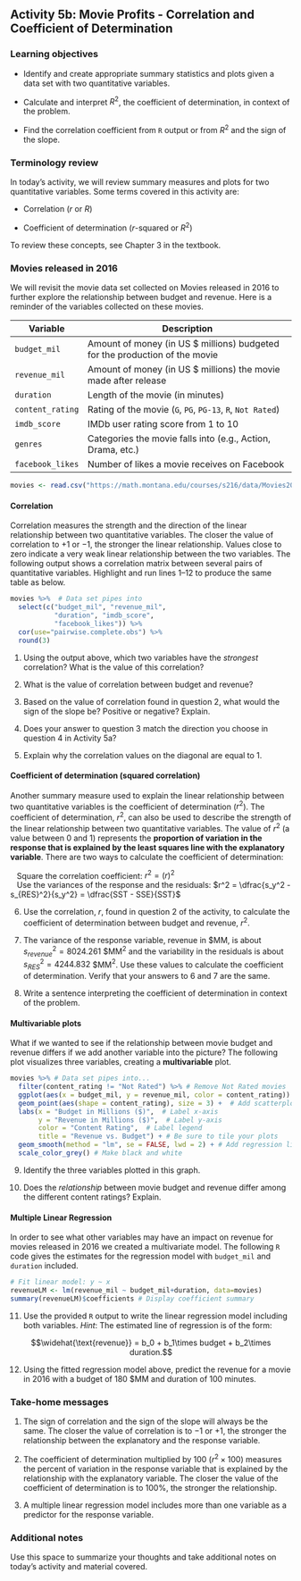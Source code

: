 ## Activity 5b:  Movie Profits - Correlation and Coefficient of Determination

\setstretch{1}

### Learning objectives

* Identify and create appropriate summary statistics and plots
  given a data set with two quantitative variables.
  
* Calculate and interpret $R^2$, the coefficient of determination, in context of the problem.

* Find the correlation coefficient from `R` output or from $R^2$ and the sign of the slope.

### Terminology review

In today's activity, we will review summary measures and plots for two quantitative variables.  Some terms covered in this activity are:

* Correlation ($r$ or $R$)

* Coefficient of determination ($r$-squared or $R^2$)

To review these concepts, see Chapter 3 in the textbook.  

### Movies released in 2016

We will revisit the movie data set collected on Movies released in 2016 to further explore the relationship between budget and revenue. Here is a reminder of the variables collected on these movies.

| **Variable** 	| **Description** |
|----	|-------------	|
| `budget_mil` | Amount of money (in US $ millions) budgeted for the production of the movie |
| `revenue_mil` | Amount of money (in US $ millions) the movie made after release|
| `duration` | Length of the movie (in minutes)|
| `content_rating` | Rating of the movie (`G`, `PG`, `PG-13`, `R`, `Not Rated`)|
| `imdb_score` | IMDb user rating score from 1 to 10 |
| `genres` | Categories the movie falls into (e.g., Action, Drama, etc.) |
| `facebook_likes` | Number of likes a movie receives on Facebook |

```r
movies <- read.csv("https://math.montana.edu/courses/s216/data/Movies2016.csv") # Reads in data set
```

\newpage

#### Correlation  {-}

Correlation measures the strength and the direction of the linear relationship between two quantitative variables.  The closer the value of correlation to $+1$ or $-1$, the stronger the linear relationship.  Values close to zero indicate a very weak linear relationship between the two variables.  The following output shows a correlation matrix between several pairs of quantitative variables.  Highlight and run lines 1--12 to produce the same table as below.


```r
movies %>%  # Data set pipes into
  select(c("budget_mil", "revenue_mil", 
           "duration", "imdb_score", 
           "facebook_likes")) %>%
  cor(use="pairwise.complete.obs") %>%
  round(3)
```

1.  Using the output above, which two variables have the *strongest* correlation? What is the value of this correlation?

\vspace{0.5in}

2.  What is the value of correlation between budget and revenue?

\vspace{0.3in}

3.  Based on the value of correlation found in question 2, what would the sign of the slope be? Positive or negative?  Explain.

\vspace{0.5in}

4.  Does your answer to question 3 match the direction you choose in question 4 in Activity 5a?

\vspace{0.3in}

5.  Explain why the correlation values on the diagonal are equal to 1.

\vspace{0.8in}
\newpage

#### Coefficient of determination (squared correlation) {-}

Another summary measure used to explain the linear relationship between two quantitative variables is the coefficient of determination ($r^2$). The coefficient of determination, $r^2$, can also be used to describe the strength of the linear relationship between two quantitative variables. The value of $r^2$ (a value between 0 and 1) represents the **proportion of variation in the response that is explained by the least squares line with the explanatory variable**.  There are two ways to calculate the coefficient of determination: 

|    Square the correlation coefficient:  $r^2 = (r)^2$

|    Use the variances of the response and the residuals:  $r^2 = \dfrac{s_y^2 - s_{RES}^2}{s_y^2} = \dfrac{SST - SSE}{SST}$


6.  Use the correlation, $r$, found in question 2 of the activity, to calculate the coefficient of determination between budget and revenue, $r^2$.

\vspace{.4in}

7.  The variance of the response variable, revenue in \$MM, is about $s_{revenue}^2 = 8024.261$ \$MM$^2$  and the variability in the residuals is about $s_{RES}^2 = 4244.832$ \$MM$^2$.  Use these values to calculate the coefficient of determination.  Verify that your answers to 6 and 7 are the same.

\vspace{1in}

8.  Write a sentence interpreting the coefficient of determination in context of the problem.

\newpage

#### Multivariable plots {-}
What if we wanted to see if the relationship between movie budget and revenue differs if we add another variable into the picture?  The following plot visualizes three variables, creating a **multivariable** plot. 

```r
movies %>% # Data set pipes into...
  filter(content_rating != "Not Rated") %>% # Remove Not Rated movies
  ggplot(aes(x = budget_mil, y = revenue_mil, color = content_rating)) +  # Specify variables
  geom_point(aes(shape = content_rating), size = 3) +  # Add scatterplot of points
  labs(x = "Budget in Millions ($)",  # Label x-axis
       y = "Revenue in Millions ($)",  # Label y-axis
       color = "Content Rating",  # Label legend
       title = "Revenue vs. Budget") + # Be sure to tile your plots
  geom_smooth(method = "lm", se = FALSE, lwd = 2) + # Add regression lines
  scale_color_grey() # Make black and white
```

9.  Identify the three variables plotted in this graph.

\vspace{0.5in}

10. Does the *relationship* between movie budget and revenue differ among the different content ratings?  Explain.

\vspace{0.8in}

#### Multiple Linear Regression {-}

In order to see what other variables may have an impact on revenue for movies released in 2016 we created a multivariate model.  The following `R` code gives the estimates for the regression model with `budget_mil` and `duration` included.

```r
# Fit linear model: y ~ x
revenueLM <- lm(revenue_mil ~ budget_mil+duration, data=movies)
summary(revenueLM)$coefficients # Display coefficient summary
```

11. Use the provided `R` output to write the linear regression model including both variables.  *Hint*: The estimated line of regression is of the form:

$$\widehat{\text{revenue}} = b_0 + b_1\times budget + b_2\times duration.$$

\vspace{1in}

12. Using the fitted regression model above, predict the revenue for a movie in 2016 with a budget of 180 $MM and duration of 100 minutes.

\vspace{0.8in}

### Take-home messages

1. The sign of correlation and the sign of the slope will always be the same.  The closer the value of correlation is to $-1$ or $+1$, the stronger the relationship between the explanatory and the response variable.  

2.  The coefficient of determination multiplied by 100 ($r^2 \times 100$) measures the percent of variation in the response variable that is explained by the relationship with the explanatory variable.  The closer the value of the coefficient of determination is to 100%, the stronger the relationship.

3. A multiple linear regression model includes more than one variable as a predictor for the response variable.


### Additional notes

Use this space to summarize your thoughts and take additional notes on today's activity and material covered.

\newpage